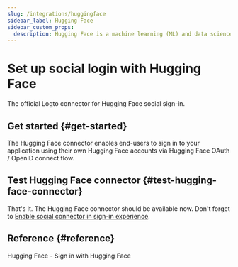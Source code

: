 ```yaml
---
slug: /integrations/huggingface
sidebar_label: Hugging Face
sidebar_custom_props:
  description: Hugging Face is a machine learning (ML) and data science platform and community that helps users build, deploy and train machine learning models.
---
```




# Set up social login with Hugging Face

The official Logto connector for Hugging Face social sign-in.

<GuideTip />

## Get started \{#get-started}

The Hugging Face connector enables end-users to sign in to your application using their own Hugging Face accounts via Hugging Face OAuth / OpenID connect flow.

<Integration />

## Test Hugging Face connector \{#test-hugging-face-connector}

That's it. The Hugging Face connector should be available now. Don't forget to [Enable social connector in sign-in experience](/connectors/social-connectors/#enable-social-sign-in).

## Reference \{#reference}

<Url href="https://huggingface.co/docs/hub/en/oauth#sign-in-with-hugging-face">
  Hugging Face - Sign in with Hugging Face
</Url>
